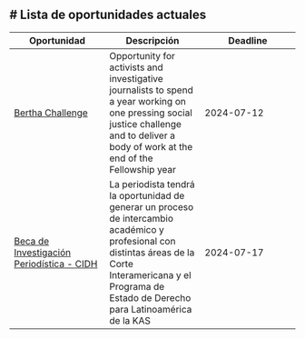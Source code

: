# Lista de oportunidades actuales
---

| Oportunidad | Descripción | Deadline |
| --- | --- | --- |
| [Bertha Challenge](https://berthafoundation.org/story/bertha-challenge-2025/) | Opportunity for activists and investigative journalists to spend a year working on one pressing social justice challenge and to deliver a body of work at the end of the Fellowship year | 2024-07-12 |
| [Beca de Investigación Periodística - CIDH ](https://www.corteidh.or.cr/tablas/dialoga/beca.html) | La periodista tendrá la oportunidad de generar un proceso de intercambio académico y profesional con distintas áreas de la Corte Interamericana y el Programa de Estado de Derecho para Latinoamérica de la KAS | 2024-07-17 |